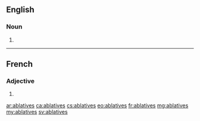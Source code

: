 ==English==

===Noun===
{{head|en|noun plural form}}

# {{plural of|ablative|lang=en}}

----

==French==

===Adjective===
{{fr-adj-form}}

# {{feminine plural of|ablatif|lang=fr}}

[[ar:ablatives]]
[[ca:ablatives]]
[[cs:ablatives]]
[[eo:ablatives]]
[[fr:ablatives]]
[[mg:ablatives]]
[[my:ablatives]]
[[sv:ablatives]]